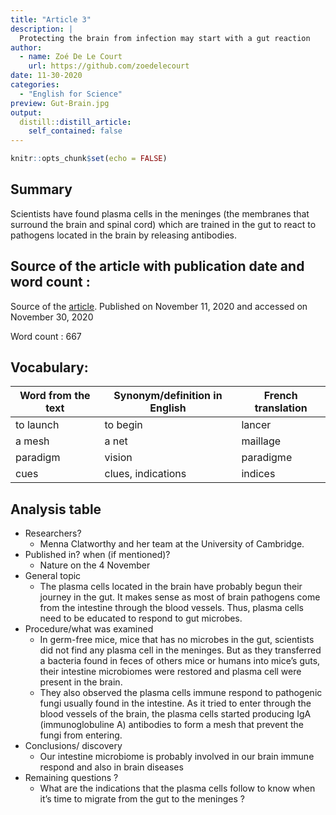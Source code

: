 ```yaml
---
title: "Article 3"
description: |
  Protecting the brain from infection may start with a gut reaction
author:
  - name: Zoé De Le Court
    url: https://github.com/zoedelecourt
date: 11-30-2020
categories:
  - "English for Science"
preview: Gut-Brain.jpg
output:
  distill::distill_article:
    self_contained: false
---
```


```r
knitr::opts_chunk$set(echo = FALSE)
```

## Summary 
Scientists have found plasma cells in the meninges (the membranes that surround the brain and spinal cord) which are trained in the gut to react to pathogens located in the brain by releasing antibodies.

## Source of the article with publication date and word count :
Source of the [article](https://www.sciencenews.org/article/brain-infection-gut-immune-system). Published on  November 11, 2020 and accessed on November 30, 2020

Word count : 667

## Vocabulary: 

| Word from the text | Synonym/definition in English | French translation |
|--------------------|-------------------------------|--------------------|
| to launch          | to begin                      | lancer             |
| a mesh             | a net                         | maillage           |
| paradigm           |  vision                       | paradigme          |
| cues               | clues, indications            | indices              |



## Analysis table

- Researchers? 
    + Menna Clatworthy and her team at the University of Cambridge.

- Published in? when (if mentioned)?
    + Nature on the  4 November

- General topic
    + The plasma cells located in the brain have probably begun their journey in the gut. It makes sense as most of brain pathogens come from the intestine through the blood vessels. Thus, plasma cells need to be educated to respond to gut microbes.
- Procedure/what was examined
    + In germ-free mice, mice that has no microbes in the gut, scientists did not find any plasma cell in the meninges. But as they transferred a bacteria found in feces of others mice or humans into mice's guts, their intestine microbiomes were restored and plasma cell were present in the brain.
    + They also observed the plasma cells immune respond to pathogenic fungi usually found in the intestine. As it tried to enter through the blood vessels of the brain, the plasma cells started producing IgA (immunoglobuline A) antibodies to form a mesh that prevent the fungi from entering.
    
- Conclusions/ discovery
    + Our intestine microbiome is probably involved in our brain immune respond and also in brain diseases

- Remaining questions ? 
    + What are the indications that the plasma cells follow to know when it's time to migrate from the gut to the meninges ?

